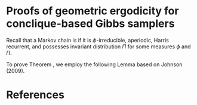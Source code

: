 # Proofs of geometric ergodicity for conclique-based Gibbs samplers {#appendix-ergodicity}

\begin{lemma}
\label{lemma:invariant}
Assuming that the full conditionals for the MRF model specify a valid joint distribution, all three conclique-based Gibbs samplers (CGS, RQGS, and RSGS) yield the joint distribution $\Pi(\cdot)$ of $(Y(\boldsymbol s_1), \dots, Y(\boldsymbol s_n))$ as the invariant distribution.
\end{lemma}

\begin{proof}
Let $\boldsymbol y = (\boldsymbol y_1, \dots, \boldsymbol y_Q)$ and  $\boldsymbol x = (\boldsymbol x_1, \dots, \boldsymbol x_Q)$ with $\boldsymbol x_i, \boldsymbol y_i$ denoting potential values for the variables in conclique $i=1, \dots, Q$, with $\boldsymbol x_i, \boldsymbol y_i \in \mathbb{R}^{n_i}$ for integers $l_1, \dots, l_Q$. Let $l(j) = \sum_{i = j}^Q l_i$. Let $\pi(\boldsymbol x)$ denote the joint density of $\Pi(\cdot)$ with respect to a dominating measure $\mu$. Then, the one-step transition kernel in the Gibbs sampler has a density $k_{\sigma}(\boldsymbol y, \boldsymbol x), \sigma \in \{\text{CGS, RQGS, RSGS}\}$ as specified in Table \ref{tab:densities} with respect to the dominating measure. Pick or fix $\boldsymbol x \in \mathcal{X} \subset \mathbb{R}^n$ in the joint support of $\pi(\cdot)$ (i.e. $\pi(\boldsymbol x) > 0$). Let $S$ be a nonempty subset of $\{1, 2, \cdots, Q\}$ and, for $\boldsymbol x = (\boldsymbol x_1, \dots, \boldsymbol x_Q)$ as above, let $\boldsymbol x_S = \{\boldsymbol x_i: 1 \le i \le Q, i \in S\}$ and $\boldsymbol x_{-S} = \{\boldsymbol x_i: 1 \le i \le Q, i \not\in S\}$. For $i = 1, \dots Q$, write $\pi(\boldsymbol x_i|\cdot)$ to denote the conditional density for conclique $i$ values given values $(\cdot)$ of the other conclique observations and write $\pi(\boldsymbol x_S)$ to denote the marginal density f observations belonging to a conclique indexed by $S \subset \{1, \dots, Q\}$.

Then, for the CGS strategy, recall the transition density $k_{CGS}(\boldsymbol y, \boldsymbol x) = \prod_{i = 1}^Q\pi(\boldsymbol x_i|\boldsymbol x_{(1, \dots, i-1)}, \boldsymbol y_{-(1, \dots, i)})$  (where for $i = 1$, we have $\pi(\boldsymbol x_1|\boldsymbol y_{-1})$ notationally as well as $\pi(\boldsymbol x_Q|\boldsymbol x_{(1, \dots, Q-1)} = \pi(\boldsymbol x_q|\boldsymbol x_{-Q})$ for $i = Q$). We have
\begin{align*}
\int&\pi(\boldsymbol y) k_{CGS}(\boldsymbol y, \boldsymbol x) d\mu(\boldsymbol y)\\ 
&= \int\limits_{\mathbb{R}^{l(1)}} \pi(\boldsymbol y) \pi(\boldsymbol x_1|\boldsymbol y_{-1})\pi(\boldsymbol x_2 | \boldsymbol x_1, \boldsymbol y_{-(1,2)}) \cdots \pi(\boldsymbol x_Q|\boldsymbol x_{-Q})d\mu(\boldsymbol y) \\
&=  \pi(\boldsymbol x_Q|\boldsymbol x_{-Q})\int\limits_{\mathbb{R}^{l(1)}} \pi(\boldsymbol y) \pi(\boldsymbol x_1|\boldsymbol y_{-1})\pi(\boldsymbol x_2 | \boldsymbol x_1, \boldsymbol y_{-(1,2)}) \cdots \pi(\boldsymbol x_{Q-1}|\boldsymbol x_{-(Q-1, Q)}, \boldsymbol y_Q)d\mu(\boldsymbol y) \\
&=  \pi(\boldsymbol x_Q|\boldsymbol x_{-Q})\int\limits_{\mathbb{R}^{l(2)}} \pi(\boldsymbol y_{-1}) \pi(\boldsymbol x_1|\boldsymbol y_{-1})\pi(\boldsymbol x_2 | \boldsymbol x_1, \boldsymbol y_{-(1,2)}) \cdots \pi(\boldsymbol x_{Q-1}|\boldsymbol x_{-(Q-1, Q)}, \boldsymbol y_Q)d\mu(\boldsymbol y_{-1})\\
&=  \pi(\boldsymbol x_Q|\boldsymbol x_{-Q})\int\limits_{\mathbb{R}^{l(2)}} \pi(\boldsymbol y_{-1}, \boldsymbol x_1) \pi(\boldsymbol x_2 | \boldsymbol x_1, \boldsymbol y_{-(1,2)}) \cdots \pi(\boldsymbol x_{Q-1}|\boldsymbol x_{-(Q-1, Q)}, \boldsymbol y_Q)d\mu(\boldsymbol y_{-1}) \\
&=  \pi(\boldsymbol x_Q|\boldsymbol x_{-Q})\int\limits_{\mathbb{R}^{l(3)}} \pi(\boldsymbol y_{-(1,2)}, \boldsymbol x_1) \pi(\boldsymbol x_2 | \boldsymbol x_1, \boldsymbol y_{-(1,2)}) \cdots \pi(\boldsymbol x_{Q-1}|\boldsymbol x_{-(Q-1, Q)}, \boldsymbol y_Q)d\mu(\boldsymbol y_{-(1,2)})\\
& \quad \vdots \\
&= \pi(\boldsymbol x_Q|\boldsymbol x_{-Q}) \int\limits_{\mathbb{R}^{l(Q)}} \pi(\boldsymbol y_Q, \boldsymbol x_{-Q}) d\mu(\boldsymbol y_Q) \\
&= \pi(\boldsymbol x_Q|\boldsymbol x_{-Q})\pi(\boldsymbol x_{-Q}) \\
&= \pi(\boldsymbol x),
\end{align*}
establishing the result. Note that we technically assumed $\mathbb{R}^n = \mathcal{X}$, (i.e. $\pi(\boldsymbol y) > 0$ for $\boldsymbol y \in \mathbb{R}^n$) above for simplicity, but without loss of generality (as the same follows by partitioning $\mathbb{R}^n = \mathcal{X}\cup\mathbb{R}^n\setminus\mathcal{X}$ if necessary and partitioning $\mathbb{R}^{l(j)}$ along $\{\boldsymbol x_{-(1, \dots, j-1)}:\pi(\boldsymbol x_{-(1, \dots, j-1)}) > 0\}$ for $j = 1, \dots, Q$ generally). 

Likewise, for the RQGS strategy, it holds that
\begin{align*}
&\int\pi(\boldsymbol y) k_{RQGS}(\boldsymbol y, \boldsymbol x) d\mu(\boldsymbol y)\\ 
&= \int\limits_{\mathbb{R}^{l(1)}} \pi(\boldsymbol y) \sum\limits_{i = 1}^{Q!} q_i \pi(\boldsymbol x_{i(1)}|\boldsymbol y_{-i(1)})\pi(\boldsymbol x_{i(2)} | \boldsymbol x_{i(1)}, \boldsymbol y_{-(i(1), i(2))}) \cdots \pi(\boldsymbol x_{i(Q)}|\boldsymbol x_{-i(Q)})d\mu(\boldsymbol y) \\
&= \sum\limits_{i = 1}^{Q!} q_i \pi(\boldsymbol x_{i(Q)}|\boldsymbol x_{-i(Q)}) \int\limits_{\mathbb{R}^{l(1)}} \pi(\boldsymbol y) \pi(\boldsymbol x_{i(1)}|\boldsymbol y_{-i(1)})\pi(\boldsymbol x_{i(2)} | \boldsymbol x_{i(1)}, \boldsymbol y_{-(i(1), i(2))}) \cdots \pi(\boldsymbol x_{i(Q-1)}|\boldsymbol x_{-(i(Q-1), i(Q))}, \boldsymbol y_{i(Q)})d\mu(\boldsymbol y) \\
&= \sum\limits_{i = 1}^{Q!} q_i \pi(\boldsymbol x_{i(Q)}|\boldsymbol x_{-i(Q)}) \int\limits_{\mathbb{R}^{l(2)}} \pi(\boldsymbol y_{-i(1)}) \pi(\boldsymbol x_{i(1)}|\boldsymbol y_{-i(1)})\pi(\boldsymbol x_{i(2)} | \boldsymbol x_{i(1)}, \boldsymbol y_{-(i(1), i(2))}) \cdots \pi(\boldsymbol x_{i(Q-1)}|\boldsymbol x_{-(i(Q-1), i(Q))}, \boldsymbol y_{i(Q)})d\mu(\boldsymbol y_{-i(1)}) \\
& \quad \vdots \\
&= \sum\limits_{i = 1}^{Q!} q_i \pi(\boldsymbol x_{i(Q)}|\boldsymbol x_{-i(Q)})\int\limits_{\mathbb{R}^{l_{i(Q)}}} \pi(\boldsymbol y_{i(Q)}, \boldsymbol x_{-i(Q)}) d\mu(\boldsymbol y_{i(Q)}) \\
&= \sum\limits_{i = 1}^{Q!} q_i \pi(\boldsymbol x_{i(Q)}|\boldsymbol x_{-i(Q)})\pi( \boldsymbol x_{-i(Q)})\\
&= \pi(\boldsymbol x)\sum\limits_{i = 1}^{Q!}q_i \\
&= \pi(\boldsymbol x),
\end{align*}
while for the RSGS strategy, by marginalizing over $\boldsymbol y_i$ for each $i = 1, \dots, Q$,
\begin{align*}
\int\pi(\boldsymbol y) k_{RQGS}(\boldsymbol y, \boldsymbol x) d\mu(\boldsymbol y) 
&= \int\limits_{\mathbb{R}^{l(1)}} \pi(\boldsymbol y)  \sum\limits_{i = 1}^Q p_i \pi(\boldsymbol x_i|\boldsymbol y_{-i}) \mathbb{I}(\boldsymbol x_{-i} = \boldsymbol y_{-i})d\mu(\boldsymbol y) \\
&=  \sum\limits_{i = 1}^Q p_i \int\limits_{\mathbb{R}^{l(1)}} \pi(\boldsymbol y) \pi(\boldsymbol x_i|\boldsymbol y_{-i}) \mathbb{I}(\boldsymbol x_{-i} = \boldsymbol y_{-i})d\mu(\boldsymbol y) \\
&=  \sum\limits_{i = 1}^Q p_i \int\limits_{\mathbb{R}^{l(1) - l_i}} \pi(\boldsymbol y_{-i}) \pi(\boldsymbol x_i|\boldsymbol y_{-i}) \mathbb{I}(\boldsymbol x_{-i} = \boldsymbol y_{-i})d\mu(\boldsymbol y_{-i}) \\
&=  \sum\limits_{i = 1}^Q p_i \int\limits_{\mathcal{X}^{l(1) - l_i}} \pi(\boldsymbol x_i, \boldsymbol y_{-i}) \mathbb{I}(\boldsymbol x_{-i} = \boldsymbol y_{-i})d\mu(\boldsymbol y_{-i})\\
&=  \sum\limits_{i = 1}^Q p_i \pi(\boldsymbol x_i, \boldsymbol x_{-i}) \\
&= \pi(\boldsymbol x)
\end{align*}

Thus all three sampling strategies yield the joint density, $\pi(\cdot)$ as their invariant distribution.
\end{proof}


Recall that a Markov chain is \emph{Harris ergodic} if it is $\phi$-irreducible, aperiodic, Harris recurrent, and possesses invariant distribution $\Pi$ for some measures $\phi$ and $\Pi$.

To prove Theorem \ref{thm:gibbs_harris}, we employ the following Lemma based on Johnson (2009).

\begin{lemma}[Johnson, 2009] 
\label{lemma:harris}
Let $P$ denote the one-step transition kernel of a $d$-component Gibbs sampler. Assume $P(\boldsymbol x, \cdot)$ is absolutely continuous with respect to invariant distribution $\pi$. Also, for CGS and RQGS, suppose $P(\boldsymbol x, A) > 0$ for any $x \in \mathcal{X}$ and $A \in \mathcal{F}$ for which $\Pi(A) > 0$. On the other hand, suppose the $d$-step RSGS transition kernel $P^d(\boldsymbol x, A) > 0$. Then the Gibbs sampler is Harris ergodic. The $m$-step transition kernel $P^{(m)}(x, \cdot)$ converges to $\Pi(\cdot)$ in total variation, i.e. as $m \rightarrow \infty$,
$$
\sup\limits_{A \in \mathcal{B}}|P^{(m)}(\boldsymbol x, A) - \Pi(A)|\downarrow 0 \text{ as } m \rightarrow \infty.
$$
\end{lemma}


\begin{proof}[\bf Proof of Theorem \ref{thm:gibbs_harris}]
By Lemma \ref{lemma:invariant}, it suffices to show that the three Gibbs samplers (CGS, RQGS, and RSGS) are Harris ergodic by applying Lemma \ref{lemma:harris}.

Note that all three transition densities, $k_{CGS}(\cdot, \cdot)$, $k_{RQGS}(\cdot, \cdot)$, and $k_{RSGS}(\cdot, \cdot)$ are positive on the support $\mathcal{X} \subset \mathbb{R}^n$ of $\pi(\cdot)$ by Condition \ref{condition:conc-pos}. 

Let $A \in \mathcal{F}$ (where $\mathcal{F}$ is the $\sigma$-algebra associated with $\mathcal{X}$) be such that $\Pi(A) = 0$. Then, by definition $\Pi(A) = \int_A\pi(\boldsymbol x) d\mu(\boldsymbol x) = 0$ where $\mu$ is the dominating measure on $\mathcal{X}$. Now, since the invariant distribution $\pi$ is positive on $A \subset \mathcal{X}$, this implies $\mu(A) = 0$. Therefore $P_{\sigma}(\boldsymbol x, A) = \int_A k_{\sigma}(\boldsymbol y, \boldsymbol x) d\mu(\boldsymbol y) = 0$ where $\sigma \in \{\text{CGS, RQGS, RSGS}\}$. Thus, $P(\boldsymbol x, \cdot)$ is absolutely continuous with respect to invariant distribution $\Pi$ for each of the sampling strategies.

Now, let $A \subset \mathcal{F}$ (i.e. $A \subset \mathcal{X}$) be such that $\Pi(A) > 0$. Then $\Pi(A) = \int_A\pi(\boldsymbol x) d\mu(\boldsymbol x) > 0$, implying $\mu(A) > 0$ must hold by the positivity of $\pi(\cdot)$ on $A$. Since $k_{CGS}(\cdot, \cdot)$, and $k_{RQGS}(\cdot, \cdot)$ are positive on $\mathcal{X}$, this implies $P_{CGS}(\boldsymbol x, A) > 0$ and $P_{RQGS}(\boldsymbol x, A) > 0$ hold for any $\boldsymbol x \in \mathcal{X}$. Finally, for $d = Q$, the $d$-step transition kernel for RSGS is defined as follows: 
\begin{align*}
P^Q_{RSGS}(\boldsymbol x, A) &= P(\boldsymbol X^{(i + Q)} \in A | \boldsymbol X^{(i)} = \boldsymbol x) \\
&= \int\limits_A  k_{RSGS}^Q(\boldsymbol x, \boldsymbol y) d\mu(\boldsymbol y), A \in \mathcal{F},
\end{align*}
where
$$
k_{RSGS}^Q(\boldsymbol x, \boldsymbol y) = \int\limits_{\mathcal{X}^{l(1)}} k_{RSGS}(\boldsymbol x, \boldsymbol z)k_{RSGS}^{(Q-1)}(\boldsymbol z, \boldsymbol y) d\mu(\boldsymbol z).
$$
We will proceed by induction to show $P^k_{RSGS}(\boldsymbol x, A) > 0$ holds for any $A \in \mathcal{F}$ ($A \subset \mathcal{X}$), $\boldsymbol x \in \mathcal{X}$, and $k \ge 1$. For $Q = 1$, pick and fix $A \in \mathcal{F}$, $\boldsymbol x \in \mathcal{X}$. Then for $k = 1$, it holds that
\begin{align*}
P^1_{RSGS}(\boldsymbol x, A) = P(\boldsymbol X^{(i + 1)} \in A | \boldsymbol X^{(i)} = \boldsymbol x) =\int\limits_A  k_{RSGS}(\boldsymbol x, \boldsymbol y) d\mu(\boldsymbol y) > 0
\end{align*}
due to the fact that $k_{RSGS}(\cdot, \cdot)$ is positive on $\mathcal{X}$. Now assume $P^{k-1}_{RSGS}(\boldsymbol x, A) > 0$ holds for some integer $k - 1$ and any $A \in \mathcal{F}$ and $\boldsymbol x \in \mathcal{X}$. Then by the Fubini-Tonelli Theorem and the definition of $k^k_{RSGS}(\boldsymbol x, \boldsymbol y)$ in terms of $k^{k-1}_{RSGS}(\boldsymbol x, \boldsymbol y)$, we have
\begin{align*}
P^k_{RSGS}(\boldsymbol x, A) &=\int\limits_A  k_{RSGS}^k(\boldsymbol x, \boldsymbol y) d\mu(\boldsymbol y) \\
&=\int\limits_A \int\limits_{\mathcal{X}} k_{RSGS}(\boldsymbol x, \boldsymbol z)k_{RSGS}^{(k-1)}(\boldsymbol z, \boldsymbol y) d\mu(\boldsymbol z)d\mu(\boldsymbol y) \\
&= \int\limits_{\mathcal{X}} k_{RSGS}(\boldsymbol x, \boldsymbol z)\int\limits_A k_{RSGS}^{(k-1)}(\boldsymbol z, \boldsymbol y) d\mu(\boldsymbol y) d\mu(\boldsymbol z)\\
&= \int\limits_{\mathcal{X}} k_{RSGS}(\boldsymbol x, \boldsymbol z) P^{k-1}_{RSGS}(\boldsymbol z, A)d\mu(\boldsymbol z) > 0.
\end{align*}
Again, due to the fact that $k_{RSGS}(\cdot, \cdot)$ is positive on $\mathcal{X}$, as well as the induction assumption that $P^{k-1}_{RSGS}(\boldsymbol x, A) > 0$ for some integer any $A \in \mathcal{F}$, $\boldsymbol x \in \mathcal{X}$.

Thus, by Lemma \ref{lemma:harris} all three Gibbs sampling strategies are Harris ergodic.
\end{proof}

\begin{proof}[\bf Proof of Theorem \ref{thm:2}]
Recall that a Markov chain on a space $\mathcal{X}$ is \emph{geometrically ergodic} if there exists some function $G: \mathcal{X} \rightarrow \mathbb{R}$ and some constant $t \in (0,1)$ that satisfy
$$
\Vert P^n(\boldsymbol x, \cdot) - \pi(\cdot) \Vert \le G(\boldsymbol x)t^n \quad \text{ for any } \boldsymbol x \in \mathcal{X}.
$$
We shall use the following Lemma \ref{lemma:geometric} to establish Theorem \ref{thm:2}.

\begin{lemma}[Johnson and Burbank, 2015]
\label{lemma:geometric}
Suppose a 2 component Gibbs sampler is Harris ergodic and for all $(y_{1}, y_{2}), (y_{1n}, y_{2n}) \in Y_1\times Y_2$ such that $(y_{1n}, y_{2n}) \rightarrow (y_1, y_2)$, 
$$
\pi\left(y_2|\liminf\limits_{n \rightarrow \infty} y_{1n} \right) \le \liminf\limits_{n \rightarrow \infty} \pi(y_2|y_{1n}) \text{ and }
\pi\left(y_1|\liminf\limits_{n \rightarrow \infty} y_{2n} \right) \le \liminf\limits_{n \rightarrow \infty} \pi(y_1|y_{2n})
$$
holds, where $\pi(\cdot|\cdot)$ denotes the conditional densities for each of the two components of the sampler. Also suppose that there exist functions $f: Y_1 \rightarrow [1, \infty)$ and $g: Y_2 \rightarrow [1, \infty)$ and constants $j,k,u,v > 0$ such that $ju < 1$ and 
\begin{align}
E[f(Y_1)|y_2] \le jg(y_2) + k \text{ and } E[g(Y_2)|y_1] \le uf(y_1) + v. \label{thm:geometric_eqn1}
\end{align}
If $C_d \equiv \{y_2: g(y_2) \le d\}$ is compact for all $d > 0$, then the two component Gibbs sampler is geometrically ergodic.
\end{lemma}

Under the assumptions, Theorem \ref{thm:gibbs_harris} yields that all three Gibbs samplers are Harris ergodic with stationary distribution given by the full joint. We next apply Lemma \ref{lemma:geometric} noting that we are assuming that $Q = 2$ concliques are available under the four-nearest neighborhood structure for the MRF model with lattice data. That is, in the notation of Lemma \ref{lemma:geometric}, we have a two component Gibbs sampler for $(Y_1, Y_2)$ with components $Y_1 =\{Y(\boldsymbol s_i):\boldsymbol s_i \in \mathcal{C}_1\}$ and $Y_2 =\{Y(\boldsymbol s_i):\boldsymbol s_i \in \mathcal{C}_2\}$ defined by dividing observations $(Y(\boldsymbol s_1), \dots, Y(\boldsymbol s_n)$ into $Q = 2$ concliques. By Theorem \ref{thm:2} assumptions, the full conditionals $f_i(y(\boldsymbol s_i)|\boldsymbol y(\mathcal{N}_i))$ from (\ref{eqn:1}) are continuous in $\boldsymbol y(\mathcal{N}_i)$. Suppose the locations in conclique 1 may be written as $s_{i_1}, \dots, s_{i_\ell}$ for $\{i_1, \dots, i_\ell\} \subset \{1, \dots, n\}$ and $1 \le \ell \le n$. Then the transition density $\pi(y_1|y_2)$ of $Y_1$ (conclique 1 values) given $Y_2$ (conclique 2 values) may be written as $\pi(y_1|y_2) = \prod\limits_{j = 1}^\ell f_{i_j}(y(\boldsymbol s_{i_j})|\boldsymbol y(\mathcal{N}_{i_j}))$ where by the Markov property, $f_{i_j}(y(\boldsymbol s_{i_j})|Y_2) = f_{i_j}(y(\boldsymbol s_{i_j})|\boldsymbol y(\mathcal{N}_{i_j}))$ holds as $\boldsymbol y(\mathcal{N}_{i_j}) \subset Y_2$ for $j = 1, \dots, \ell$. Since each full conditional density $f_{i_j}(y(\boldsymbol s_{i_j})|\boldsymbol y(\mathcal{N}_{i_j})) = f_{i_j}(y(\boldsymbol s_{i_j})|Y_2)$ is continuous in $y_2$, the transition density $\pi(y_1|y_2)$ is continuous in $y_2$ so that if $(y_{1n}, y_{2n}) \rightarrow (y_1, y_2)$, then $\pi\left(y_1|\liminf\limits_{n \rightarrow \infty} y_{2n} \right) = \pi(y_1|y_2) = \liminf\limits_{n \rightarrow \infty} \pi(y_1|y_{2n})$ holds. The same argument holds upon switching the conditioning roles of $Y_1$ and $Y_2$ (conclique 1 and conclique 2). Thus, by Lemma \ref{lemma:geometric}, Theorem \ref{thm:2} will follow by establishing (\ref{thm:geometric_eqn1}) holds with observations $Y_1$ and $Y_2$ from conclique 1 and 2, respectively.

To this end, define $f(\boldsymbol y_1) = 1$ and $g(\boldsymbol y_2) = 1$ for $y_1 \in \mathcal{X}_1$ and $y_2 \in \mathcal{X}_2$ where $\mathcal{X}_i$ is the support of observations in $\mathcal{C}_i$ for $ = 1,2$. Without loss of generality, suppose $\mathcal{X}_2$ is compact under Theorem 2 assumptions. Then it holds that
$$
E(f(\boldsymbol Y_1)|\boldsymbol y_2) = 1  \le j + 1 = jg(\boldsymbol y_2) + k \quad \text{and} \quad E(g(\boldsymbol Y_2)|\boldsymbol y_1) = 1  \le u + 1 = uf(\boldsymbol y_1) + v
$$
for any constants $j,u > 0$ such that $ju < 1$ with $k = 1$ and $v = 1$. This verifies (\ref{thm:geometric_eqn1}). Finally, let $d > 0$. Then $C_d = \{\boldsymbol y_2 \in \mathcal{X}_2 : g(\boldsymbol y_2) \le d\} \subset  \mathcal{X}_2$, where the latter set is compact. Thus, $C_d$ is compact and Lemma \ref{lemma:geometric} holds for any two component conclique based Gibbs sampler among CGS, RQGS, and RSGS. Therefore, CGS, RQGS, and RSGS samplers are geometrically ergodic.
\end{proof}

\begin{proof}[\bf Proof of Theorem \ref{thm:cases}]
~\\
\emph{Gaussian: } \\
Let $Y(\boldsymbol s_i)$ be conditionally Gaussian distributed given $\boldsymbol Y(\mathcal{N}_i)$ using a four-nearest neighbor structure and having expected values $\{\mu(\boldsymbol s_i): i = 1, \dots, n\}$ and constant conditional variance $\tau^2$ where 
$$
\mu(\boldsymbol s_i) = \alpha + \eta\sum\limits_{s_j \in \mathcal{N}_i}\{y(s_j) - \alpha\}.
$$
Then, this model is of the form specified in (\ref{eqn:exp_fam}) with
$$
A_{1i}(\boldsymbol y(\mathcal{N}_i)) = \frac{1}{2\tau^2}\mu(\boldsymbol s_i), \qquad T_1(y(\boldsymbol s_i)) = y(\boldsymbol s_i), \qquad B_i(\boldsymbol y(\mathcal{N}_i)) = -2\tau^2 A_{1i}(\boldsymbol y(\mathcal{N}_i))^2.
$$
This model specifies a valid joint distribution for $|\eta| < 0.25$ (Cressie 1993) and from Theorem \ref{thm:gibbs_harris} we have that the conclique-based Gibbs strategies yield a Harris ergodic sampler for this model (as there are 2 concliques). Since the support for $Y(\boldsymbol s_i) | \boldsymbol Y(\mathcal{N}_i)$ is not compact, we cannot use Theorem \ref{thm:2} to show geometric ergodicity. However by the proof of Theorem \ref{thm:2}, it suffices to establish (\ref{thm:geometric_eqn1}) and the compactness of $C_d = \{y_2 \in g(y_2) \le d\}$ for $d >0$ where, as in the proof of Theorem \ref{thm:2}, $Y_1 \in \mathcal{X}_1$ and $Y_2 \in \mathcal{X}_2$ denote the observations in conclique $\mathcal{C}_1$ and $\mathcal{C}_2$, respectively, and $f(\cdot)$ and $g(\cdot)$ denote functions of $Y_1$ and $Y_2$ in (\ref{thm:geometric_eqn1}). Here $\mathcal{X}_i = \mathbb{R}^{m_i}$ holds where $m_i$ denotes the number of observations (locations) in $\mathcal{C}_i, i = 1, 2$.

Define 
$$
f(\boldsymbol y_1) = \langle \boldsymbol y_1 - a, \boldsymbol y_1 - a \rangle + 1, y_1 \in \mathbb{R}^{m_1} \quad \text{and} \quad g(\boldsymbol y_2) = \langle \boldsymbol y_2 - b, \boldsymbol y_2 - b \rangle + 1, y_2 \in \mathbb{R}^{m_2}, \\
$$
where $\langle \cdot, \cdot \rangle$ denotes the vector dot product and 
$$
a = \frac{1}{4}\frac{(1 + 4\eta) \alpha \eta}{(1 + 4\eta)\alpha - \eta^2} 
\quad \text{and} \quad 
b = \frac{1}{4}\frac{(1 + 4\eta)\alpha \eta}{(1 + 4\eta)\alpha - \eta^2}.
$$
Now, let $c$ denote a generic constant that does not depend on $\boldsymbol y_2$ and define $\boldsymbol \mu_1 = \text{E}(Y_1|Y_2)$ as a vector of conditional means under the Gaussian model corresponding to the locations in $\mathcal{C}_1$. In what follows, without loss of generality, we assume the $m_1$ locations in conclique $\mathcal{C}_1$ are $\mathcal{C}_1 = \{s_1, \dots, s_{m_1}\}$ for simplicity. Then for $\boldsymbol y_2 \in \mathbb{R}^{m_2}$, we have
\begin{align*}
E(f(\boldsymbol Y_1)|\boldsymbol y_2) &= E(\langle \boldsymbol Y_1 - a, \boldsymbol Y_1 - a \rangle + 1|\boldsymbol y_2) \\
&= E(\langle \boldsymbol Y_1, \boldsymbol Y_1 \rangle - 2\langle \boldsymbol Y_1, a \rangle + m_1a^2 + 1 |\boldsymbol y_2) \\
&= \langle \boldsymbol \mu_1, \boldsymbol \mu_1 \rangle + m_1\tau^2 - 2\langle \boldsymbol \mu_1, a \rangle + m_1 a^2 + 1 \\
&= \sum\limits_{i = 1}^{m_1}\left(\alpha + \eta\sum\limits_{s_j \in \mathcal{N}_i}(y(s_j) - \alpha)\right)^2 + m_1\tau^2 - 2a \sum\limits_{i = 1}^{m_1}\left(\alpha + \eta\sum\limits_{s_j \in \mathcal{N}_i}(y(s_j) - \alpha)\right) + m_1a^2 + 1 \\
&= m_1((1 + 4\eta)^2\alpha^2 + a^2 + \tau^2) + 2(1 + 4\eta)\alpha(\eta - a)4\sum\limits_{i = 1}^{m_2} y_{2i} + \eta^2\sum\limits_{i = 1}^{m_1}\left(\sum\limits_{s_j \in \mathcal{N}_i} y(s_j)\right)^2 \\
&\le m_1((1 + 4\eta)^2\alpha^2 + a^2 + \tau^2) + 2(1 + 4\eta)\alpha(\eta - a)4\sum\limits_{i = 1}^{m_2} y_{2i} + 4\eta^2\sum\limits_{i = 1}^{m_1}\sum\limits_{j = 1}^4 y(s_{ij})^2\\
&\le m_1((1 + 4\eta)^2\alpha^2 + a^2 + \tau^2) + 2(1 + 4\eta)\alpha(\eta - a)4\sum\limits_{i = 1}^{m_2} y_{2i} + 16\eta^2\sum\limits_{i = 1}^{m_2} y_{2i}^2\\
&= j \sum\limits_{i = 1}^{m_2} y_{2i}^2 + 2j\frac{(1 + 4\eta)\alpha(\eta - a)}{4\eta^2}\sum\limits_{i = 1}^{m_2} y_{2i} + c \\
&= j \sum\limits_{i = 1}^{m_2} y_{2i}^2 - 2j b\sum\limits_{i = 1}^{m_2} y_{2i} + c \\
&= jg(\boldsymbol y_2) + k. 
\end{align*}
for some $k > 0$, where the inequality above follows from Jensen's inequality and $j = 16\eta^2$ above. Similarly, 
\begin{align*}
E(g(\boldsymbol Y_2)|\boldsymbol y_1) 
&\le uf(\boldsymbol y_1) + v
\end{align*}
holds with $u = 12\eta^2$ and some $v > 0$. Thus, (\ref{thm:geometric_eqn1}) of Lemma \ref{lemma:geometric} is satisfied where $ju = 16^2\eta^4 < 1$ by the model assumption of $|\eta| < 0.25$. 

Now let $d > 0$ and note that
\begin{align*}
C_d &= \{\boldsymbol y_2 \in \mathbb{R}^{m_2} : g(\boldsymbol y_2) \le d\} = \{\langle \boldsymbol y_2 - b, \boldsymbol y_2 - b \rangle + 1 \le d\} =\{\Vert\boldsymbol y_2 - b\Vert^2  \le d - 1\}
\end{align*}
is compact because $C_d$ is empty for $0 < d < 1$ and a closed ball of radius $d-1$ when $d \ge 1$. Thus, Lemma \ref{lemma:geometric} applies and the CGS, RQGS, and RSGS samplers are geometrically ergodic for the Gaussian case.

\emph{(Centered) Inverse Gaussian: } \\
Let $Y(\boldsymbol s_i)$ be conditionally Inverse Gaussian (IG) distributed given $\boldsymbol Y(\mathcal{N}_i)$ using a four-nearest neighbor structure with a density 
\begin{align*}
f_i(y(\boldsymbol s_i) | \boldsymbol y(\mathcal{N}_1), \mu, \lambda, \eta_1, \eta_2) &= \exp \left\{\frac{A_{1i}(\boldsymbol y(\mathcal{N}_i))}{2} y_i - \frac{A_{2i}(\boldsymbol y(\mathcal{N}_i))}{2} \frac{1}{y_i} -B_i(\boldsymbol y(\mathcal{N}_i)) + C(y(\boldsymbol s_i)) \right\}
\end{align*}
where 
$$
A_{1i}(\boldsymbol y(\mathcal{N}_i)) = \alpha_1 + \eta_1 \sum\limits_{\boldsymbol s_j}\left(\frac{1}{y(\boldsymbol s_j)} - \frac{1}{\mu} - \frac{1}{\lambda}\right) 
\quad \text{and} \quad 
A_{2i}(\boldsymbol y(\mathcal{N}_i)) = \alpha_2 + \eta_2 \sum\limits_{\boldsymbol s_j}\left(y(\boldsymbol s_j) - \mu \right),
$$
for $\mu, \lambda > 0, \eta_1, \eta_2 \ge 0$,  and $\alpha_1  = \lambda/\mu^2 >0,  \alpha_2 = \lambda > 0$. 

For this model, the conditional mean of $Y_i$ is $\sqrt{A_{2i}(\boldsymbol y(\mathcal{N}_i))/A_{1i}(\boldsymbol y(\mathcal{N}_i))}$ and the conditional mean of $1/Y_i$ is $\sqrt{A_{1i}(\boldsymbol y(\mathcal{N}_i))/A_{2i}(\boldsymbol y(\mathcal{N}_i))} + 1/A_{2i}(\boldsymbol y(\mathcal{N}_i))$. In order for this model to be valid (i.e. $A_{1i}(\boldsymbol y(\mathcal{N}_i)), A_{2i}(\boldsymbol y(\mathcal{N}_i)) \ge 0$), we need $\lambda, \mu > 0$ with $\eta_1, \eta_2 \ge 0$, or equivalently
\begin{align*}
\alpha_1 - 4\eta_1\left(\frac{1}{\mu} + \frac{1}{\lambda}\right) > 0 \qquad &\text{ and } \qquad \alpha_2 - 4\eta_2  \mu > 0, \\
\text{or} \quad 0 \le \eta_1 \le \frac{\lambda^2}{4\mu(\lambda + \mu)} \qquad &\text{ and } \qquad 0 \le \eta_2 \le \frac{\lambda}{4\mu}.
\end{align*}
in the four-nearest neighborhood structure.

For technical reasons related to geometric ergodicity, we extend and close the IG model support from $(0, \infty)$ to $[0, \infty)$ without changing the joint distribution of $(Y(\boldsymbol s_1), \dots, Y(\boldsymbol s_n))$. To accomplish this, 
\begin{enumerate}
\item We declare the conditional distribution for $Y(\boldsymbol s_i) | \{Y(\boldsymbol s_j): \boldsymbol s_j \in \mathcal{N}_i \}$ to be $IG(1,1)$ if any conditioning variables are zero among $\{Y(\boldsymbol s_j): \boldsymbol s_j \in \mathcal{N}_i \}$, and
\item extend the density of any IG distribution to be $\infty$ when the argument is zero, i.e. $f_i(y|\cdot) = \infty$ at $y = 0$.
\end{enumerate}

Let $m_i$ be the number of locations in $\mathcal{C}_i$ for $i = 1,2$. Now, we can write
\begin{align*}
A_{1i}(\boldsymbol y(\mathcal{N}_i)) = \tilde{\alpha}_1 + \eta_1 \sum\limits_{\boldsymbol s_j \in \mathcal{N}_i} \frac{1}{y(\boldsymbol s_j)}, &\qquad \tilde{\alpha}_1 = \alpha_1 - 4\eta_1\left(\frac{1}{\mu} + \frac{1}{\lambda}\right) > 0, \\
A_{2i}(\boldsymbol y(\mathcal{N}_i)) = \tilde{\alpha}_2 + \eta_2 \sum\limits_{\boldsymbol s_j \in \mathcal{N}_i} y(\boldsymbol s_j), &\qquad \tilde{\alpha}_2 = \alpha_2 - 4\eta_2\mu > 0,
\end{align*}
assuming that none of $y(\boldsymbol s_j), \boldsymbol s_j \in \mathcal{N}_i$ are zero.

By the structure of the IG conditional densities, it suffices to establish geometric ergodicity of the CGS, RSGS, and RQGS samplers by verifying (\ref{thm:geometric_eqn1}) in an application of Lemma \ref{lemma:geometric} with $Y_1 = \{Y(\boldsymbol s_i): \boldsymbol s_i \in \mathcal C_1\} \equiv (Y_{11}, \dots, Y_{1m_1})$ and $Y_2 = \{Y(\boldsymbol s_i): \boldsymbol s_i \in \mathcal C_2\} \equiv (Y_{12}, \dots, Y_{1m_2})$.

Now define 
$$
f(\boldsymbol y_1) = \sum\limits_{i=1}^{m_1}\boldsymbol y_{1i} + 1, \boldsymbol y_1 \in [0, \infty)^{m_1} \quad \text{and} \quad g(\boldsymbol y_2) = \sum\limits_{i=1}^{m_2}\boldsymbol y_{2i} + 1, \boldsymbol y_2 \in [0, \infty)^{m_2}.
$$
In the following, write $Y(\boldsymbol s_i) = Y_i, i = 1, \dots, n$ for simplicity. Then for $\boldsymbol y_2 \in [0, \infty)^{m_2}$, letting $\mathbb{I}(\cdot)$ denote the indicator function and defining $\theta_1 = 4(\eta_2/\tilde{\alpha}_1)^{1/2}$, we have
\begin{eqnarray*}
&E(f(\boldsymbol Y_1)|\boldsymbol y_2)&= \sum\limits_{\{1 \le i \le m_1:\text{some } Y_j = 0 for \boldsymbol s_j \in \mathcal{N}_1\}} E(IG(1,1)) + \sum\limits_{\{1 \le i \le m_1:\text{some } Y_j \not= 0 for \boldsymbol s_j \in \mathcal{N}_1\}}E(Y_{1j}|\boldsymbol y_2) + 1\\
&=&  \sum\limits_{\{1 \le i \le m_1:\text{some } Y_j = 0 for \boldsymbol s_j \in \mathcal{N}_1\}} 1 + \sum\limits_{\{1 \le i \le m_1:\text{some } Y_j \not= 0 for \boldsymbol s_j \in \mathcal{N}_1\}} \sqrt{\frac{A_{2i}(\boldsymbol y(\mathcal{N}_i))}{A_{1i}(\boldsymbol y(\mathcal{N}_i))}} + 1\\
&\le& m_1 + \sum\limits_{\{1 \le i \le m_1:\text{some } Y_j \not= 0 for \boldsymbol s_j \in \mathcal{N}_1\}}\frac{(\tilde{\alpha_2})^{1/2} + \left(\eta_2\sum\limits_{\boldsymbol j \in \mathcal{N}_i}y_j\right)^{1/2}}{(\tilde{\alpha}_1 + \eta_2\sum\limits_{\boldsymbol j \in \mathcal{N}_i}1/y_j)^{1/2}} + 1\\
&\le& m_1 + \sum\limits_{\{1 \le i \le m_1:\text{some } Y_j \not= 0 for \boldsymbol s_j \in \mathcal{N}_1\}}\frac{(\tilde{\alpha_2})^{1/2} + \left(\eta_2\sum\limits_{\boldsymbol j \in \mathcal{N}_i}y_j\right)^{1/2}}{(\tilde{\alpha}_1)^{1/2}} + 1\\
&\le& m_1\left(1 + \left(\frac{\tilde{\alpha}_2}{\tilde{\alpha_1}}\right)^{1/2}\right) + \sum\limits_{i = 1}^{m_1}\left(\frac{\eta_2}{\tilde{\alpha}_1}\right)^{1/2} \left(\sum\limits_{\boldsymbol j \in \mathcal{N}_i}y_j\right)^{1/2} + 1 \\
&\le& m_1\left(1 + \left(\frac{\tilde{\alpha}_2}{\tilde{\alpha_1}}\right)^{1/2}\right) + 1 + \frac{1}{4}\theta_1\sum\limits_{i = 1}^{m_1} \left(\sum\limits_{\boldsymbol j \in \mathcal{N}_i}y_j\right)^{1/2}\left[\mathbb{I}\left(\left(\sum\limits_{\boldsymbol j \in \mathcal{N}_i}y_j\right)^{1/2} \le 2\theta_1\right) + \mathbb{I}\left(\left(\sum\limits_{\boldsymbol j \in \mathcal{N}_i}y_j\right)^{1/2} > 2\theta_1\right)\right] \\
&\le&  m_1\left(1 + \left(\frac{\tilde{\alpha}_2}{\tilde{\alpha_1}}\right)^{1/2} + \frac{1}{2} \theta_1^2\right) + 1 + \frac{1}{4}\frac{1}{2}\sum\limits_{i = 1}^{m_1} \sum\limits_{\boldsymbol j \in \mathcal{N}_i}y_j \\
&\le& c + \frac{1}{2}g(\boldsymbol y_2) \\
&=& jg(\boldsymbol y_2) + k. 
\end{eqnarray*}
for $j = \frac{1}{2}$ and some $k > 0$. Similarly, it holds that
\begin{align*}
E(g(\boldsymbol Y_2)|\boldsymbol y_1) 
&\le uf(\boldsymbol y_1) + v
\end{align*}
for $u = \frac{1}{2}$ and some $v > 0$. Thus, (\ref{thm:geometric_eqn1}) of Lemma \ref{lemma:geometric} is satisfied with $ju = \frac{1}{4} < 1$.

And for $d > 0$, we have
\begin{align*}
C_d &= \{\boldsymbol y_2 \in [0, \infty)^{m_2} : g(\boldsymbol y_2) \le d\} = \left\{\boldsymbol y_2 \in [0, \infty)^{m_2} :\sum\limits_{i = 1}^{m_2} y_{2i} + 1 \le d\right\}
\end{align*}
which is compact as $C_d = \emptyset$ if $0 < d \le 1$ and for $d > 1$, $C_d$ is a closed ball of radius $d - 1$ under the $L_1$ norm. Thus, Lemma \ref{lemma:geometric} holds.  So it follows that the CGS, RQGS, and RSGS are geometrically ergodic for the IG case.

\emph{(Centered) Truncated Gamma: } \\
Let $Y(\boldsymbol s_i)$ be conditionally Gamma distributed (truncated such that $Y(\boldsymbol s_i) \ge 1$), given $\boldsymbol Y(\mathcal{N}_i)$ using a four-nearest neighbor structure where 
\begin{align*}
f_i(y(\boldsymbol s_i) | \boldsymbol \theta) &= \exp \left\{A_{1i}(\boldsymbol y(\mathcal{N}_i)) \log(y_i) - A_{2i}(\boldsymbol y(\mathcal{N}_i)) y_i -B_i(\boldsymbol y(\mathcal{N}_i))) \right\}, \quad y(\boldsymbol s_i) \ge 1,
\end{align*}
where 
$$
A_{1i}(\boldsymbol y(\mathcal{N}_i)) = \alpha_1 + \eta \sum\limits_{\boldsymbol s_j \in \mathcal{N}_i}\log(y(\boldsymbol s_j)) \quad \text{and} \quad A_{2i}(\boldsymbol y(\mathcal{N}_i)) = \alpha_2 \\
$$
for $\eta > 0, \alpha_1 >-1,  \alpha_2 > 0$. That is $Y(\boldsymbol s_i)|\boldsymbol y(\mathcal{N}_i)$ is a gamma with scale and shape parameters $A_{1i}(\boldsymbol y(\mathcal{N}_i)) + 1$ and $1/A_{2i}(\boldsymbol y(\mathcal{N}_i))$.

This model specifies a valid joint distribution, so from Theorem \ref{thm:gibbs_harris} we have that the conclique-based Gibbs strategies yield a Harris ergodic sampler for this model. Again, by the structure of the truncated Gamma conditionals, it suffices to establish geometric ergodicity of the CGS (and RSGS/RQGS) by verifying (\ref{thm:geometric_eqn1}) in an application of Lemma \ref{lemma:geometric} with $Y_1 = \{Y(\boldsymbol s_i): \boldsymbol s_i \in \mathcal C_1\} \equiv (Y_{11}, \dots, Y_{1m_1})$ and $Y_2 = \{Y(\boldsymbol s_i): \boldsymbol s_i \in \mathcal C_2\} \equiv (Y_{12}, \dots, Y_{1m_2})$ where $m_k$ denotes the number of observations/locations in conclique $\mathcal{C}_k, k = 1,2$.

Define functions of conclique observations as 
$$
f(\boldsymbol y_1) = \sum\limits_{i = 1}^{m_1} y_{1i} \quad \text{and} \quad g(\boldsymbol y_2) = \sum\limits_{i = 1}^{m_2} y_{2i}. \\
$$
Let $c$ and $\tilde{c}$ denote generic constants that do not depend on $\boldsymbol y_2$ and let $\mathbb{I}(\cdot)$ denote the indicator function. Then, for $\boldsymbol y_2 \in [1, \infty)^{m_2}$, noting that the conditional truncated gamma distribution of $Y(\boldsymbol s_i)$ has a mean bounded by that of a gamma variable with scale $A_{1i}(\boldsymbol y(\mathcal{N}_i))$ and shape $1/A_{2i}(\boldsymbol y(\mathcal{N}_i))$ parameters, we have that
\begin{align*}
E(f(\boldsymbol Y_1)|\boldsymbol y_2) &= E\left(\sum\limits_{i = 1}^{m_1} Y_{1i} |\boldsymbol y_2\right) \\
&= \sum\limits_{i = 1}^{m_1} E(Y_{1i} |\boldsymbol y_2) \\
&\le \sum\limits_{i = 1}^{m_1} \frac{1}{\alpha_2}\left(\alpha_1 + \eta \sum_{j \in \mathcal{N}_i} \log(y(\boldsymbol s_j)) + 1 \right) \\
&= c + \frac{4\eta}{\alpha_2}\sum\limits_{j = 1}^{m_2} \log(y_{2j}) \\
& \le c + \frac{4\eta}{\alpha_2}\sum\limits_{j = 1}^{m_2} \sqrt{y_{2j}} \\
& = c + \frac{4\eta}{\alpha_2}\sum\limits_{j = 1}^{m_2} \left[\sqrt{y_{2j}}\mathbb{I}\left(\sqrt{y_{2j}} \le 2\frac{4\eta}{\alpha_2}\right) + \sqrt{y_{2j}}\mathbb{I}\left(\sqrt{y_{2j}} > 2\frac{4\eta}{\alpha_2}\right)\right] \\
& \le c + \frac{4\eta}{\alpha_2}\sum\limits_{j = 1}^{m_2} \left[ 2\frac{4\eta}{\alpha_2} + \frac{y_{2j}}{2*4\eta/\alpha_2}\right]\\
& = \tilde{c} + \frac{1}{2}\sum\limits_{j = 1}^{m_2} y_{2j}\\
&= jg(\boldsymbol y_2) + k,
\end{align*}
for $j = \frac{1}{2}$ and some $k > 0$, using above that $\log(y) \le \sqrt{y}$ for $y \ge 1$.
Similarly, 
\begin{align*}
E(g(\boldsymbol Y_2)|\boldsymbol y_1) 
&\le uf(\boldsymbol y_1) + v
\end{align*}
holds for for $u = \frac{1}{2}$ and some $v > 0$. Thus, (\ref{thm:geometric_eqn1}) of Lemma \ref{lemma:geometric} is satisfied where $ju = \frac{1}{4} < 1$. Finally, for $d > 0$,
\begin{align*}
C_d &= \{\boldsymbol y_2 \in [1, \infty)^{m_2} : g(\boldsymbol y_2) \le d\} = \left\{\boldsymbol y_2 \in [1, \infty)^{m_2} :\sum\limits_{i = 1}^{m_2} y_{2i} \le d\right\} 
\end{align*}
is compact ($C_d = \emptyset$ if $0 < d< m_2$ and $C_d$ is closed and bounded for $d \ge m_2$). Thus, Lemma \ref{lemma:geometric} holds. Ergo, the CGS, RQGS, and RSGS are geometrically ergodic for the Truncated Gamma case.
\end{proof}

\clearpage

# References {-}
